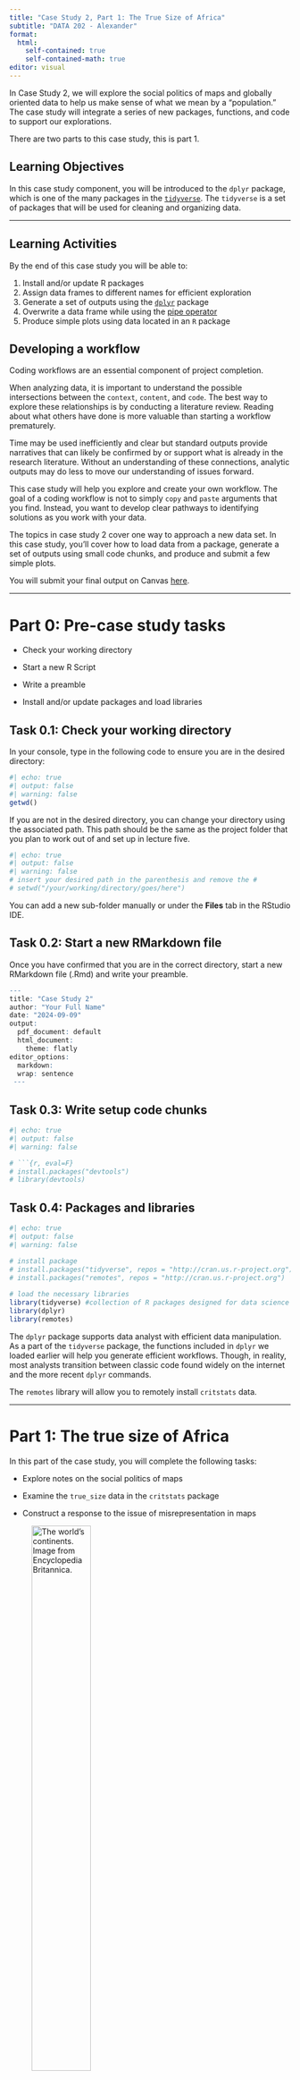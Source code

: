 ```yaml
---
title: "Case Study 2, Part 1: The True Size of Africa"
subtitle: "DATA 202 - Alexander"
format: 
  html:
    self-contained: true
    self-contained-math: true
editor: visual
---
```


In Case Study 2, we will explore the social politics of maps and globally oriented data to help us make sense of what we mean by a "population." The case study will integrate a series of new packages, functions, and code to support our explorations.

There are two parts to this case study, this is part 1.

## Learning Objectives

In this case study component, you will be introduced to the `dplyr` package, which is one of the many packages in the [`tidyverse`](https://www.tidyverse.org/). The `tidyverse` is a set of packages that will be used for cleaning and organizing data.

------------------------------------------------------------------------

## Learning Activities

By the end of this case study you will be able to:

1.  Install and/or update R packages
2.  Assign data frames to different names for efficient exploration
3.  Generate a set of outputs using the [`dplyr`](https://dplyr.tidyverse.org/) package
4.  Overwrite a data frame while using the [pipe operator](https://style.tidyverse.org/pipes.html)
5.  Produce simple plots using data located in an `R` package

## Developing a workflow

Coding workflows are an essential component of project completion.

When analyzing data, it is important to understand the possible intersections between the `context`, `content`, and `code`. The best way to explore these relationships is by conducting a literature review. Reading about what others have done is more valuable than starting a workflow prematurely.

Time may be used inefficiently and clear but standard outputs provide narratives that can likely be confirmed by or support what is already in the research literature. Without an understanding of these connections, analytic outputs may do less to move our understanding of issues forward.

This case study will help you explore and create your own workflow. The goal of a coding workflow is not to simply `copy` and `paste` arguments that you find. Instead, you want to develop clear pathways to identifying solutions as you work with your data.

The topics in case study 2 cover one way to approach a new data set. In this case study, you'll cover how to load data from a package, generate a set of outputs using small code chunks, and produce and submit a few simple plots.

You will submit your final output on Canvas [here](https://canvas.howard.edu/courses/55030).

------------------------------------------------------------------------

# Part 0: Pre-case study tasks

-   Check your working directory

-   Start a new R Script

-   Write a preamble

-   Install and/or update packages and load libraries

## Task 0.1: Check your working directory

In your console, type in the following code to ensure you are in the desired directory:

```r
#| echo: true
#| output: false
#| warning: false
getwd()
```

If you are not in the desired directory, you can change your directory using the associated path. This path should be the same as the project folder that you plan to work out of and set up in lecture five.

```r
#| echo: true
#| output: false
#| warning: false
# insert your desired path in the parenthesis and remove the #
# setwd("/your/working/directory/goes/here") 
```

You can add a new sub-folder manually or under the **Files** tab in the RStudio IDE.

## Task 0.2: Start a new RMarkdown file

Once you have confirmed that you are in the correct directory, start a new RMarkdown file (.Rmd) and write your preamble.

```r

---
title: "Case Study 2"
author: "Your Full Name"
date: "2024-09-09"
output:
  pdf_document: default
  html_document:
    theme: flatly
editor_options:
  markdown:
  wrap: sentence
 ---

```

## Task 0.3: Write setup code chunks

```r
#| echo: true
#| output: false
#| warning: false

# ```{r, eval=F}
# install.packages("devtools")
# library(devtools)
```

## Task 0.4: Packages and libraries

```r
#| echo: true
#| output: false
#| warning: false

# install package
# install.packages("tidyverse", repos = "http://cran.us.r-project.org")
# install.packages("remotes", repos = "http://cran.us.r-project.org")
 
# load the necessary libraries
library(tidyverse) #collection of R packages designed for data science
library(dplyr)
library(remotes)
```

The `dplyr` package supports data analyst with efficient data manipulation. As a part of the `tidyverse` package, the functions included in `dplyr` we loaded earlier will help you generate efficient workflows. Though, in reality, most analysts transition between classic code found widely on the internet and the more recent `dplyr` commands.

The `remotes` library will allow you to remotely install `critstats` data.

------------------------------------------------------------------------

# Part 1: The true size of Africa

In this part of the case study, you will complete the following tasks:

-   Explore notes on the social politics of maps

-   Examine the `true_size` data in the `critstats` package

-   Construct a response to the issue of misrepresentation in maps

![The world's continents. Image from Encyclopedia Britannica.](img/lab1-continents.jpg){width="50%"}

## Task 1.1: Explore notes on the social politics of maps

-   [What is a map?](https://education.nationalgeographic.org/resource/map/#:~:text=Maps%20present%20information%20about%20the,features%2C%20and%20distances%20between%20places) This *National Geographic* education resource presents a clear overview of maps, geography, and Geographic Information Systems (GIS).

-   [What's the real size of Africa?](https://www.cnn.com/2016/08/18/africa/real-size-of-africa/index.html) is a CNN Africa Marketplace article that examines the Western foundations of maps and representations of the African continent.

-   [Vaughan (2018)](https://www.jstor.org/stable/j.ctv550dcj) is an open access publication on the *spatial dimensions of social cartography*. The text contains valuable information about how maps have been used to understand health and human development issues, such as poverty, disease, housing, and the like. The text also contains notes on race and nationality, crime and disorder, and a host of references for further reading.

-   [Manson & Matson (2017)](https://open.lib.umn.edu/mapping/chapter/1-maps-society-and-technology/) present an overview of society and mapping with new technological tools. While doing so, the authors provide a history of maps and examine the basic social elements of maps, the technical elements of maps, and how maps have been integrated into liberal arts education.

-   [Crampton (2015)](https://press.uchicago.edu/books/HOC/HOC_V6/HOC_VOLUME6_R.pdf) writes on *Maps and the Social Construction of Race* in a larger volume on maps produced by the University of Chicago Press.

-   [Alderman & Inwood (2021)](https://theconversation.com/how-black-cartographers-put-racism-on-the-map-of-america-155081) describe how Black cartographers use maps to examine issues of racial inequality. The authors provide a more focused discussion on the social politics of maps, as opposed to a more general overview of their functions.

-   [Can maps be racist?](https://sociologyinfocus.com/your-map-is-racist-and-heres-how-2/) Palmer (2014) provides some context to understand the technical aspects of maps as they relate to our social construction of the global world. In this review, the author situates the common functions of maps onto the social dimensions while attending to the particular periods of the development and construction of global maps; thus integrating the political dimension of knowledge creation via map making.

    -- [Britton (2021)](https://areomagazine.com/2021/03/08/in-defence-of-the-mercator-projection-the-non-racism-of-maps/) in a blog post on the "non-racism of maps" offers a very different perspective on the Mercator projection. The author focuses on ideology and science in modern society. He argues that the original purpose of maps does not make them racist.

-   [How maps distort our perception of the world](https://the-ard.com/2023/06/09/the-mercator-projection-and-how-maps-distort-the-world/) is a short and focused resource written by Lee (2023) on the Anti-Racism Daily site. The author focuses on the social politics of perception.

![The world's continents. Image from https://www.visualcapitalist.com/map-true-size-of-africa/](img/lab1-truesize.jpg){width="75%"}

## Task 1.2: Load the `true_size` data

### Task 1.2.1: Install the `critstats` package

To begin, we will install and/or update the installation of `critstats`.

```r
#| echo: true
#| output: false
#| warning: false
# use the remote install function to call in your data
remotes::install_github("professornaite/critstats", force=TRUE)

# load the `critstats` library
library(critstats)

# update the `critstats` package if needed
# update.packages("critstats")
```

### Task 1.2.2: Call the `true_size` data

```r
#| output: false
critstats::true_size
```

### Task 1.2.3: Inspect the `true_size` documentation

Using the `??data` prompt, you can inspect the contents of the data frame.

```r
??critstats::true_size
```

As noted before, this serves as the data's documentation and is the basis of a code book (or codebook). A codebook contains very specific details about a database, data set, and the variables each contains. We will explore codebooks more in the future.

------------------------------------------------------------------------

## Task 1.3: Explore the `true_size` data

### Task 1.3.1: Assign the `true_size` data frame to `df1`

Use the assignment operator to assign the `true_size` data frame to the object `df1`.

```r
df1 <- critstats::true_size
```

### Task 1.3.2: Inspect your data

Use the `str()` function to inspect your data frame.

`str()` displays the structure of R objects.

```r
str(df1)
```

You can also run similar commands separately:

#### Task 1.3.2a: `dim()`

Use the `dim()` function to check the dimensions of your data.

```r
# check the dimensions of your data
dim(df1)
```

Note that the dimensions are reported as a $n \times m$ matrix with $n$ rows and $m$ columns.

#### Task 1.3.2b: `view()`

Use the `View()` function to see all of your data in a separate window.

```r
# view the data
View(df1)
```

#### Task 1.3.2c: `glimpse()`

Take a glimpse of your data using the `glimpse()` function.

```r
# get a glimpse of your data frame
glimpse(df1)
```

#### Task 1.3.2d: `head()`

View the first six observations in your data using the `head()` function.

```r
# view the "top" of your data
head(df1)
```

#### Task 1.3.2e: `tail()`

View the last six observations in your data using the `tail()` function.

```r
# view the "bottom" of your data
tail(df1)
```

#### Task 1.3.2f: Specify `n` in `head()` or `tail()`

You can change the number of observations viewed by being more explicit in your code.

```r
head(df1, n = 10) # view the top 10 observations
tail(df1, n = 3) # view the bottom 3 observations
```

#### Task 1.3.2g: `summary()`

Get a summary of all variables in the data set.

```r
# get a summary of your data frame
summary(df1)
```

------------------------------------------------------------------------

## Task 1.4: Use `dplyr` verbs on `true_size`

In this section, we will review the `dplyr` verbs that help us get our data into a format that works for our analysis. These verbs can be used in any order. We can also use the pipe operator `%>%` and use multiple verbs in a single code chunk.

### Task 1.4.1: Subset columns (variables) using `select()`

The `select()` command retains only those columns that are listed.

It uses the logic `select(data, variable1, variable2, ...)`.

```r
# keep only the Country and percent.africa columns
select(df1, Country, percent.africa) 

# keep only the Country and area.sq.mi columns
select(df1, Country, area.sq.mi)
```

We can also subset columns by deleting others

To do so, we use a minus sign ahead of the column names.

```r
# remove the area.sq.mi variable
select(df1, -area.sq.km)

# remove the listed variables in the data frame
select(df1, -area.sq.km, -area.sq.mi) 
```

### Task 1.4.2: Filter rows (cases) using `filter()`

`filter()` allows us to select rows based on specific criteria.

```r
# keep only those rows where the percent.africa value is grater than 30
filter(df1, percent.africa > 30)

# keep only those rows where the percent.africa value is less than 1
filter(df1, percent.africa < 1)

# keep only those rows where percent.africa is less than 10 and greater than 1
filter(df1, percent.africa < 10 & percent.africa > 1)

# keep only those rows where Country is equal to "China"
filter(df1, Country == "China")
```

Notice the use of a `==` equal sign when referencing a cell's value. This will become an important component of base logic and analysis when writing code.

### Task 1.4.3: Add/remove columns (variables) using `mutate()`

We use `mutate()` to create new variables from existing variables.

It is not clear what `area.sq.mi` and `area.sq.km` refer to in our data. Further inspection and a bit of internet searching will show us that these values are in the millions and that they represent estimates.

We can transform these as follows:

```r
# add a new column with a more accurate label for land area estimate (sq mi)
mutate(df1, est.square.miles = df1$area.sq.mi * 1000000) 
```

#### Task 1.4.3a: Add new variables using the pipe `%>%`

We can also use the `pipe` operator to mutate the variable.

```r
# we can create the same output when using the %>% (pipe)
df1 %>%
  mutate(est.square.miles = df1$area.sq.mi * 1000000) 

# add a new column with a more accurate label for land area estimate (sq km)
df1 %>% 
  mutate(est.square.km = df1$area.sq.km * 1000000)
```

#### Task 1.4.3b: Add new variables and remove old variables

It is easiest to put all of the verbs together in a single chunk of code.

```r
# remove the old column; use the pipe command to do both operations at once
df1 %>%
  mutate(est.square.miles = df1$area.sq.mi * 1000000) %>% 
  mutate(est.square.km = df1$area.sq.km * 1000000) %>% 
  select(-area.sq.mi, -area.sq.km) # remove the columns we do not want
```

These values seem to represent the data more clearly.

### Task 1.4.4: Rename a column using `rename()`

We can also use `rename()` to modify a column's label.

```r
df1 %>%
  mutate(est.square.miles = df1$area.sq.mi * 1000000) %>% 
  mutate(est.square.km = df1$area.sq.km * 1000000) %>% 
  select(-area.sq.mi, -area.sq.km)  %>% 
  rename(country = Country)  # make the 'C' in country lowercase
```

### Task 1.4.5: Use `relocate()` to reorder the columns

```r
df1 %>%
  mutate(est.square.miles = df1$area.sq.mi * 1000000) %>% 
  mutate(est.square.km = df1$area.sq.km * 1000000) %>% 
  select(-area.sq.mi, -area.sq.km)  %>% 
  rename(country = Country) %>% 
  relocate(country, percent.africa, est.square.miles) # reorder the columns
```

### Task 1.4.6: Overwrite your data frame

Now that we've restructured the data into a format that is more accurate, we can reassign our data frame using the pipe operator. Take note of how the code is built with new commands starting on a new line and ending with the `%>%` operator.

```r
true_size_modified <- df1 %>%
  mutate(est.square.miles = df1$area.sq.mi * 1000000) %>% 
  mutate(est.square.km = df1$area.sq.km * 1000000) %>% 
  select(-area.sq.mi, -area.sq.km)  %>% 
  rename(country = Country) %>% 
  relocate(country, percent.africa, est.square.miles) # reorder the columns
```

Now view your modified data frame.

```r
true_size_modified
```

### Task 1.4.7: Explore `summarise()`, `arrange()`, and other verbs

There are other verbs in the `dplyr` package.

For example, we will use the `summarise()` and `arrange()` commands in the next part of the case study.

You can learn more about other `dplyr` data transformations [here](https://github.com/rstudio/cheatsheets/blob/main/data-transformation.pdf).

------------------------------------------------------------------------

Now that you have a few tools to explore and modify data frames, we return to the `africa_data_all` data in the `critstats` package. We will use this data frame to work more with `dplyr` and explore univariate analyses.

------------------------------------------------------------------------

# Preparing Case Study and Lab Reports

Labs and case studies contain **Reports**. In this way, we have both *lab reports* and *case reports*.

Lab reports are for your own research papers. Case reports are for your exploratory work.

**Reports**, as the name may suggest, are meant to help you report out your own workflow.

Developing your own workflow is an important part of statistical analysis. Your workflow and reports should **not** be a `copy` and `paste` of the exact code outlined in a case study's examples. That said, most examples and the code used are specifically designed to help us move efficiently through the materials for this course.

Note: The use of internet resources like `Chat GPT` are discouraged when generating code. If an assignment is submitted after using any AI assisted software, there may be an issue with plagiarism. All code for our course is self-contained, and it should not require that you search for long hours to find a solution; all solutions are somewhere on our course site!

### Submission

Please complete the following reporting tasks for each part of the case study assignment.

You will submit your reports using what is called an *RMarkdown* file `(.Rmd)`.

For the case study, you should submit your reports to Canvas.

------------------------------------------------------------------------

# Part 1 Reports

## Report 1.1

What are some of the main concepts in [Vaughan (2018)](https://www.jstor.org/stable/j.ctv550dcj)? Could the data in the `true_size` data be used to respond to and advance our understanding of the concepts in Vaughan (2018)? If so, how might it be used to examine both the social context (period) and historical consequences (uses) of inequity in map making? If not, explain.

## Report 1.2

If the data in `true_size_modified` is accurate, what is the expected correlation between the percent.africa and est.square.miles variables? Specifically, why do we get the below scatter plot based on the data values?

```r
#| echo: false
#| output: true
plot(percent.africa ~ est.square.miles, true_size_modified)
```

## Report 1.3

Based on the original values in the `true_size` data, is there enough information to confirm if the claims about the size of Africa and the social politics of maps is true? Explain why or why not.

## Report 1.4

Write code to add a new variable to the `true_size_modified` data called `proportion`.

Use `mutate()` and arithmetic to generate the new variable.

Hint: If $Y$ = `proportion`, then $y_i = \dfrac{x_i}{sum(x)}$ for some variable $X$ in data set.

```r
#| echo: false
#| output: true
true_size_modified %>% 
  mutate(proportion = est.square.miles/sum(est.square.miles)) %>% 
  glimpse() %>% 
  head() %>% 
  tail()
```

Overwrite `true_size_modified` with a new data framed titled `true_size_updated`.

You should be able to call the data as follows:

```r
#| echo: false
#| output: false
true_size_modified %>% 
  mutate(proportion = est.square.miles/sum(est.square.miles)) %>% 
  glimpse() %>% 
  head() %>% 
  tail()
```

```r
#| echo: false
#| output: false
true_size_updated <- true_size_modified %>% 
  mutate(proportion = est.square.miles/sum(est.square.miles))
true_size_updated
```

```r
#| echo: true
#| output: true
true_size_updated
```

## Report 1.5

To confirm that you have generated the new variable and overwritten the data frame, create the plot below using the following code. Be sure to add your first name and last name in the quotes.

The code should be verbatim with the exception of your name.

```r
#| echo: true
#| output: true
plot(true_size_updated$proportion, true_size_updated$percent.africa)
title("first.name last.name") # Add your first name and last name
```

For example, my code would read:

```r
#| echo: true
#| output: true
plot(true_size_updated$proportion, true_size_updated$percent.africa)
title("Nathan Alexander") # Add your first name and last name
```

Notice the use of quotes when using `title()` under a plot.

If you experience issues making the plot, it is likely that you have made an error in the previous steps. Remember that R is case sensitive in all instances, and space sensitive in some instances.

Please be sure to go back and carefully check your code.

\Large{Save this plot as a `pdf` and submit it with case study files.

# Experiencing issues?

If you experience issues executing your code, check the notes below.

Remember that R is case sensitive in all instances, and space sensitive in some instances. Please be sure to go back and carefully check your code.

If you get the following error:

`lazy-load database ‘…rdb’ is corrupt`

Try the following method and re-install the package.

Restart your R session by running `.rs.restartR()` in your RStudio Console.

The package might have been installed in your computer (even though it does not work). Remove it using `'`?remove.packages()`'`.

Do not hesitate to contact me via email.
